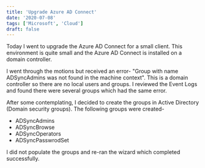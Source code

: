 ```yaml
---
title: 'Upgrade Azure AD Connect'
date: '2020-07-08'
tags: ['Microsoft', 'Cloud']
draft: false
---
```

Today I went to upgrade the Azure AD Connect for a small client. This environment is quite small and the Azure AD Connect is installed on a domain controller.  
  
I went through the motions but received an error- "Group with name ADSyncAdmins was not found in the machine context". This is a domain controller so there are no local users and groups. I reviewed the Event Logs and found there were several groups which had the same error.  
  
After some contemplating, I decided to create the groups in Active Directory (Domain security groups). The following groups were created-  

*   ADSyncAdmins
*   ADSyncBrowse
*   ADSyncOperators
*   ADSyncPasswrodSet

 I did not populate the groups and re-ran the wizard which completed successfully.